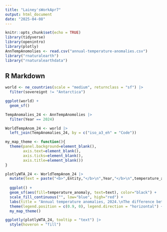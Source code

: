 ```yaml
---
title: "Lainey'sWorkApr7"
output: html_document
date: "2025-04-08"
---
```


```r
knitr::opts_chunk$set(echo = TRUE)
library(tidyverse)
library(openintro)
library(plotly)
AnnTempAnomolies <- read.csv("annual-temperature-anomalies.csv")
library("rnaturalearth")
library("rnaturalearthdata")
```

## R Markdown

```r
world <- ne_countries(scale = "medium", returnclass = "sf") |>
  filter(sovereignt != "Antarctica")

ggplot(world) +
  geom_sf() 

TempAnomalies_24 <- AnnTempAnomolies |>
  filter(Year == 2024)

WorldTempAnom_24 <- world |>
  left_join(TempAnomalies_24, by = c("iso_a3_eh" = "Code"))

my_map_theme <- function(){
  theme(panel.background=element_blank(),
        axis.text=element_blank(),
        axis.ticks=element_blank(),
        axis.title=element_blank())
}

plotlyWTA_24 <- WorldTempAnom_24 |>
  mutate(text = paste("<b>",Entity,"</b>\n",Year,"</b>\n",temperature_anomaly,"</b>°C")) |>
  
  ggplot() +
  geom_sf(aes(fill=temperature_anomaly, text=text), color="black") +
  scale_fill_continuous("", low="blue", high="red") +
  labs(title = "Annual temperature anomalies, 2024.\nThe difference between a year's average surface temperature from the\n1991-2020 mean, in degrees Celcius.") +
  theme(legend.position = c(0.9, 0), legend.direction = "horizontal") +
  my_map_theme()

ggplotly(plotlyWTA_24, tooltip = "text") |>
  style(hoveron = "fill") 
```

